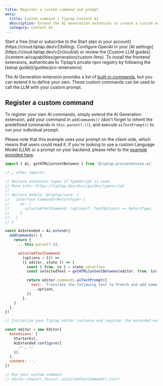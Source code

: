 ```yaml
---
title: Register a custom command and prompt
meta:
  title: Custom command | Tiptap Content AI
  description: Extend the AI Generation extension to create a custom editor command and prompt for your Tiptap editor. Learn more in the docs!
  category: Content AI
---
```



<Requirements>
    <RequirementItem label="1. Activate trial or subscribe">
        Start a free [trial or subscribe to the Start plan in your account](https://cloud.tiptap.dev/v2/billing).
    </RequirementItem>
    <RequirementItem label="2. Integrate an AI provider">
        Configure OpenAI in your [AI settings](https://cloud.tiptap.dev/v2/cloud/ai) or review the [Custom LLM guides](/content-ai/capabilities/generation/custom-llms).
    </RequirementItem>
    <RequirementItem label="3. Install from private registry">
        To install the frontend extensions, authenticate to Tiptap’s private npm registry by following the [setup guide](/guides/pro-extensions).
    </RequirementItem>
</Requirements>

The AI Generation extension provides a list of [built-in commands](/content-ai/capabilities/generation/text-generation/built-in-commands), but you can extend it to define your own. These custom commands can be used to call the LLM with your custom prompt.

<CodeDemo isPro path="/Extensions/AiCustomCommandUsingAiTextPrompt" />

## Register a custom command

To register your own AI commands, simply extend the AI Generation extension, add your command in `addCommands()` (don't forget to inherit the predefined commands in `this.parent?.()`), and execute `aiTextPrompt()` to run your individual prompt.

Please note that this example uses your prompt on the client-side, which means that users could read it. If you're looking to use a custom Language Model (LLM) or a prompt on your backend, please refer to the [example provided here](/content-ai/custom-llms).

```js
import { Ai, getHTMLContentBetween } from '@tiptap-pro/extension-ai'

// … other imports

// Declare extension types if TypeScript is used.
// More info: https://tiptap.dev/docs/guides/typescript
//
// declare module '@tiptap/core' {
//   interface Commands<ReturnType> {
//     ai: {
//       aiCustomTextCommand: (options?: TextOptions) => ReturnType,
//     }
//   }
// }

const AiExtended = Ai.extend({
  addCommands() {
    return {
      ...this.parent?.(),

      aiCustomTextCommand:
        (options = {}) =>
        ({ editor, state }) => {
          const { from, to } = state.selection
          const selectedText = getHTMLContentBetween(editor, from, to)

          return editor.commands.aiTextPrompt({
            text: `Translate the following text to French and add some emojis: ${selectedText}`,
            ...options,
          })
        },
    }
  },
})

// Initialize your Tiptap editor instance and register the extended extension

const editor = new Editor{
  extensions: [
    StarterKit,
    AiExtended.configure({
      /* … */
    }),
  ],
  content: '',
})

// Run your custom command
// editor.chain().focus().aiCustomTextCommand().run()
```

